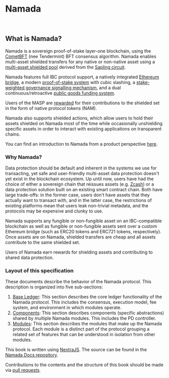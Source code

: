 
# Namada

<br />
<SpecsAscii/>

## What is Namada?

Namada is a sovereign proof-of-stake layer-one blockchain, using the [CometBFT](https://cometbft.com/) (nee Tendermint) BFT consensus algorithm. Namada enables multi-asset shielded transfers for any native or non-native asset using a [multi-asset shielded pool](https://research.metastate.dev/multi-asset_shielded_pool/) derived from the [Sapling circuit](https://z.cash/upgrade/sapling/).

Namada features full IBC protocol support, a natively integrated [Ethereum bridge](./modules/ethereum-bridge.mdx), a modern [proof-of-stake system](./modules/proof-of-stake.mdx) with cubic slashing, a [stake-weighted governance signalling mechanism](./modules/governance.mdx), and a dual continuous/retroactive [public goods funding system](./modules/governance/public-goods-funding.mdx).

Users of the MASP are [rewarded](./modules/masp/shielded-pool-incentives.mdx) for their contributions to the shielded set in the form of native protocol tokens (NAM). 

Namada also supports shielded actions, which allow users to hold their assets shielded on Namada most of the time while occasionally unshielding specific assets in order to interact with existing applications on transparent chains.

You can find an introduction to Namada from a product perspective [here](https://namada.net/blog/introducing-namada-multichain-asset-agnostic-data-protection).

### Why Namada?

Data protection should be default and inherent in the systems we use for transacting, yet safe and user-friendly multi-asset data protection doesn't yet exist in the blockchain ecosystem.
Up until now, users have had the choice of either a sovereign chain that reissues assets (e.g. [Zcash](https://z.cash/))
or a data protection solution built on an existing smart contract chain. Both have large trade-offs: in the former case, users don't have assets that they actually want to transact with, and in the latter case, the restrictions of existing platforms mean that users leak non-trivial metadata, and the protocols may be expensive and clunky to use.

Namada supports any fungible or non-fungible asset on an IBC-compatible blockchain
as well as fungible or non-fungible assets sent over a custom Ethereum bridge (such as ERC20 tokens and ERC721 tokens, respectively). Once assets are on Namada, shielded transfers are cheap and all assets contribute to the same shielded set.

Users of Namada earn rewards for shielding assets and contributing to shared data protection.

### Layout of this specification

These documents describe the behavior of the Namada protocol. This description is organized into five sub-sections:

1. [Base Ledger](./base-ledger.mdx): This section describes the core ledger functionality of the Namada protocol. This includes the consensus, execution model, fee system, and environment in which modules operate.
2. [Components](./components.md): This section describes components (specific abstractions) shared by multiple Namada modules. This includes the PD controller.
2. [Modules](./modules.mdx): This section describes the modules that make up the Namada protocol. Each module is a distinct part of the protocol grouping a related set of features that can be understood in isolation from other modules.

This book is written using [NextraJS](https://nextra.site/). The source can be found in the [Namada Docs repository](https://github.com/anoma/namada-docs/tree/master/packages/specs).

Contributions to the contents and the structure of this book should be made via [pull requests](https://github.com/anoma/namada-docs/pulls).